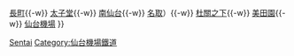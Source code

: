 {{鐵道路線
| 模板名稱 = 仙台機場Access線
| 名稱 = [[File:Sendai Rapid Transit.svg|35px|仙台機場鐵道|link=仙台機場鐵道]] <small>[[仙台機場鐵道]]</small> [[仙台機場線]]（[[仙台機場Access線]]）
| 代表色 = #2a5caa
| 背景色 = #B0E0FF 
| 車站列表 = （[[仙台站|仙台]]{{-w}} [[長町車站|長町]]{{-w}} [[太子堂站|太子堂]]{{-w}} [[南仙台站|南仙台]]{{-w}} [[名取站|名取]]）{{-w}} [[杜關之下站|杜關之下]]{{-w}} [[美田園站|美田園]]{{-w}} [[仙台機場站|仙台機場]]
}}<noinclude>
[[Category:日本鐵路路線模板|Sentai]]
[[Category:仙台機場鐵道]]
</noinclude>